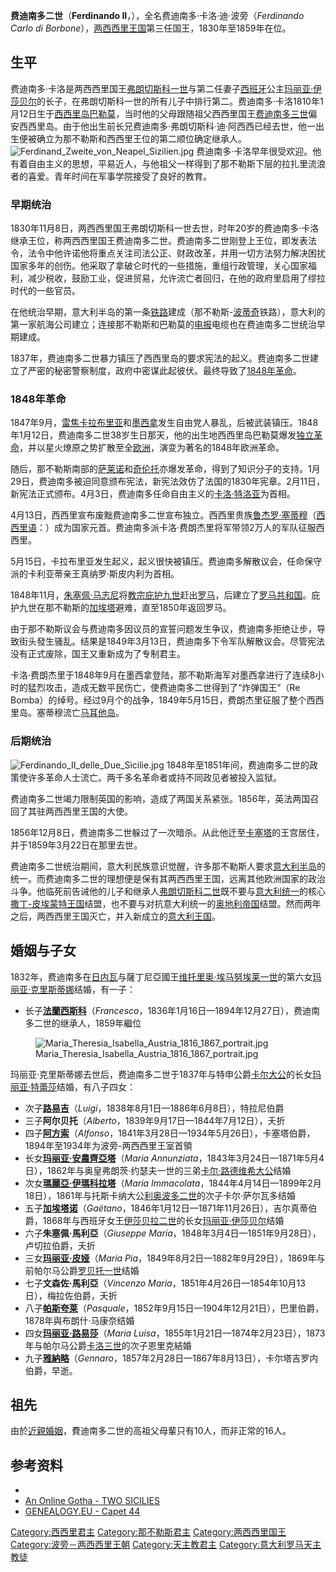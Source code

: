 {{Infobox royalty
| name        = 费迪南多二世
| image       = [[File:Fernando_II_de_las_Dos_Sicilias_2.jpg|250px]]
| succession  = 兩西西里國王
| reign       = 1830年11月8日 — 1859年3月22日
| predecessor = [[弗朗切斯科一世_(两西西里)|弗朗切斯科一世]]
| successor   = [[弗朗切斯科二世_(两西西里)|弗朗切斯科二世]]
| spouse      = {{marriage|[[薩伏依的瑪麗亞·克里斯蒂娜|薩伏依的瑪麗亞·克里斯蒂娜]]|1832|1836|end=妻逝}}<br>{{marriage|[[奧地利的瑪麗亞·特蕾莎_(1816-1867)|奥地利的瑪麗亞·特蕾莎]]|1837}}
| issue       = [[弗朗切斯科二世_(两西西里)|法蘭西斯科二世]]<br>特拉尼伯爵[[兩西西里的路易吉_(1838-1886)|路易吉]]<br>[[阿方索_(两西西里)|阿方索王子]]<br>[[瑪麗亞·安農齊亞塔_(兩西西里公主)|玛丽亚·安農齊亞塔]]<br>[[兩西西里的瑪麗亞·伊瑪科拉塔|玛丽亚·伊玛科拉塔]]<br>加埃塔诺王子<br>玛丽亚·皮娅<br>帕斯夸莱王子<br>玛丽亚·路易莎<br>卡爾塔吉龍伯爵[[兩西西里的雅納略|雅納略]]
| birth_date  = {{birth date|1810|1|12|mf=y}}
| birth_place = [[File:Flag_of_the_Kingdom_of_the_Two_Sicilies_1738.gif|22px]] [[西西里王国|西西里王国]][[巴勒莫|巴勒莫]]
| death_date  = {{death date and age|1859|3|22|1810|1|12|mf=y}}
| death_place = [[File:Flag_of_the_Kingdom_of_the_Two_Sicilies_1738.gif|22px]] [[两西西里王国|两西西里王国]][[卡塞塔|卡塞塔]]
| house       = [[波旁-兩西西里王朝|波旁-兩西西里王朝]]
| father      = [[弗朗切斯科一世_(两西西里)|弗朗切斯科一世]]
| mother      = [[波旁的瑪麗亞·伊莎貝爾_(1789年－1848年)|西班牙的瑪麗亞·伊莎貝爾]]
}}

'''费迪南多二世'''（'''Ferdinando II'''，{{bd|1810年|1月12日|1859年|3月22日|catIdx=F}}），全名费迪南多·卡洛·迪·波旁（''Ferdinando Carlo di Borbone''），[[两西西里王国|两西西里王国]]第三任国王，1830年至1859年在位。

== 生平 ==
费迪南多·卡洛是两西西里国王[[弗朗切斯科一世_(两西西里)|弗朗切斯科一世]]与第二任妻子[[西班牙|西班牙]]公主[[波旁的瑪麗亞·伊莎貝爾_(1789年－1848年)|玛丽亚·伊莎贝尔]]的长子，在弗朗切斯科一世的所有儿子中排行第二。费迪南多·卡洛1810年1月12日生于[[西西里岛|西西里岛]][[巴勒莫|巴勒莫]]，当时他的父母跟随祖父西西里国王[[费迪南多一世_(两西西里)|费迪南多三世]]偏安西西里岛。由于他出生前长兄费迪南多·弗朗切斯科·迪·阿西西已经去世，他一出生便被确立为那不勒斯和西西里王位的第二顺位确定继承人。
[[File:Ferdinand_Zweite_von_Neapel_Sizilien.jpg|thumb]]
费迪南多·卡洛早年很受欢迎。他有着自由主义的思想，平易近人，与他祖父一样得到了那不勒斯下层的拉扎里流浪者的喜爱。青年时间在军事学院接受了良好的教育。

=== 早期统治 ===
1830年11月8日，两西西里国王弗朗切斯科一世去世，时年20岁的费迪南多·卡洛继承王位，称两西西里国王费迪南多二世。费迪南多二世刚登上王位，即发表法令，法令中他许诺他将重点关注司法公正、财政改革，并用一切方法努力解决困扰国家多年的创伤。他采取了拿破仑时代的一些措施，重组行政管理，关心国家福利，减少税收，鼓励工业，促进贸易，允许流亡者回归，在他的政府里启用了缪拉时代的一些官员。

在他统治早期，意大利半岛的第一条[[铁路|铁路]]建成（那不勒斯-[[波蒂奇|波蒂奇]]铁路），意大利的第一家航海公司建立；连接那不勒斯和巴勒莫的[[电报|电报]]电缆也在费迪南多二世统治早期建成。

1837年，费迪南多二世暴力镇压了西西里岛的要求宪法的起义。费迪南多二世建立了严密的秘密警察制度，政府中密谋此起彼伏。最终导致了[[1848年革命|1848年革命]]。
=== 1848年革命 ===
1847年9月，[[雷焦卡拉布里亚|雷焦卡拉布里亚]]和[[墨西拿|墨西拿]]发生自由党人暴乱，后被武装镇压。1848年1月12日，费迪南多二世38岁生日那天，他的出生地西西里岛巴勒莫爆发[[1848年西西里独立革命|独立革命]]，并以星火燎原之势扩散至全[[欧洲|欧洲]]，演变为著名的1848年欧洲革命。

随后，那不勒斯南部的[[萨莱诺|萨莱诺]]和[[奇伦托|奇伦托]]亦爆发革命，得到了知识分子的支持。1月29日，费迪南多被迫同意颁布宪法，新宪法效仿了法国的1830年宪章。2月11日，新宪法正式颁布。4月3日，费迪南多任命自由主义的[[卡洛·特洛亚|卡洛·特洛亚]]为首相。

4月13日，西西里宣布废黜费迪南多二世宣布独立。西西里贵族[[鲁杰罗·塞蒂穆|鲁杰罗·塞蒂穆]]（[[西西里语|西西里语]]：{{lang|scn|Ruggeru Sèttimu}}）成为国家元首。费迪南多派卡洛·费朗杰里将军带领2万人的军队征服西西里。

5月15日，卡拉布里亚发生起义，起义很快被镇压。费迪南多解散议会，任命保守派的卡利亚蒂亲王真纳罗·斯皮内利为首相。

1848年11月，[[朱塞佩·马志尼|朱塞佩·马志尼]]将[[教宗|教宗]][[庇护九世|庇护九世]]赶出[[罗马|罗马]]，后建立了[[罗马共和国_(19世纪)|罗马共和国]]。庇护九世在那不勒斯的[[加埃塔|加埃塔]]避难，直至1850年返回罗马。

由于那不勒斯议会与费迪南多因议员的宣誓问题发生争议，费迪南多拒绝让步，导致街头發生骚乱。结果是1849年3月13日，费迪南多下令军队解散议会。尽管宪法没有正式废除，国王又重新成为了专制君主。

卡洛·费朗杰里于1848年9月在墨西拿登陆，那不勒斯海军对墨西拿进行了连续8小时的猛烈攻击，造成无数平民伤亡，使费迪南多二世得到了“炸弹国王”（Re Bomba）的绰号。经过9月个的战争，1849年5月15日，费朗杰里征服了整个西西里岛。塞蒂穆流亡[[马耳他岛|马耳他岛]]。

=== 后期统治 ===
[[File:Ferdinando_II_delle_Due_Sicilie.jpg|thumb]]
1848年至1851年间，费迪南多二世的政策使许多革命人士流亡。两千多名革命者或持不同政见者被投入监狱。

费迪南多二世竭力限制英国的影响，造成了两国关系紧张。1856年，英法两国召回了其驻两西西里王国的大使。

1856年12月8日，费迪南多二世躲过了一次暗杀。从此他迁至[[卡塞塔|卡塞塔]]的王宫居住，并于1859年3月22日在那里去世。

费迪南多二世统治期间，意大利民族意识觉醒，许多那不勒斯人要求[[意大利半岛|意大利半岛]]的统一。而费迪南多二世的理想便是保有其两西西里王国，远离其他欧洲国家的政治斗争。他临死前告诫他的儿子和继承人[[弗朗切斯科二世_(两西西里)|弗朗切斯科二世]]既不要与[[意大利统一|意大利统一]]的核心[[撒丁王国|撒丁-皮埃蒙特王国]]结盟，也不要与对抗意大利统一的[[奥地利帝国|奥地利帝国]]结盟。然而两年之后，两西西里王国灭亡，并入新成立的[[意大利王国|意大利王国]]。

== 婚姻与子女 ==
1832年，费迪南多在[[日内瓦|日内瓦]]与薩丁尼亞國王[[维托里奥·埃马努埃莱一世|维托里奥·埃马努埃莱一世]]的第六女[[玛丽亚·克里絲蒂娜_(兩西西里王后)|玛丽亚·克里斯蒂娜]]结婚，有一子：

* 长子[[弗朗切斯科二世_(两西西里)|'''法蘭西斯科''']]（''Francesco''，1836年1月16日—1894年12月27日），费迪南多二世的继承人，1859年繼位

[[File:Maria_Theresia_Isabella_Austria_1816_1867_portrait.jpg|thumb]]

玛丽亚·克里斯蒂娜去世后，费迪南多二世于1837年与特申公爵[[卡尔大公_(奥地利-特申)|卡尔大公]]的长女[[奧地利的瑪麗亞·特蕾莎_(1816-1867)|玛丽亚·特蕾莎]]结婚，有八子四女：
* 次子[[兩西西里的路易吉_(1838-1886)|'''路易吉''']]（''Luigi''，1838年8月1日—1886年6月8日），特拉尼伯爵
* 三子'''阿尔贝托'''（''Alberto''，1839年9月17日—1844年7月12日），夭折
* 四子[[阿方索_(两西西里)|'''阿方索''']]（''Alfonso''，1841年3月28日—1934年5月26日），卡塞塔伯爵，1894年至1934年为波旁-两西西里王室首領
* 长女[[瑪麗亞·安農齊亞塔_(兩西西里公主)|'''玛丽亚·安農齊亞塔''']]（''Maria Annunziata''，1843年3月24日—1871年5月4日），1862年与奥皇弗朗茨·约瑟夫一世的三弟[[卡尔·路德维希大公|卡尔·路德维希大公]]结婚
* 次女[[兩西西里的瑪麗亞·伊瑪科拉塔|'''瑪麗亞·伊瑪科拉塔''']]（''Maria Immacolata''，1844年4月14日—1899年2月18日），1861年与托斯卡纳大公[[利奧波多二世_(托斯卡納)|利奥波多二世]]的次子卡尔·萨尔瓦多结婚
* 五子[[兩西西里的加埃塔諾|'''加埃塔诺''']]（''Gaëtano''，1846年1月12日—1871年11月26日），吉尔真蒂伯爵，1868年与西班牙女王[[伊莎贝拉二世_(西班牙)|伊莎贝拉二世]]的长女[[波旁的瑪麗亞·伊莎貝爾_(1851年－1931年)|玛丽亚·伊莎贝尔]]结婚
* 六子'''朱塞佩·馬利亞'''（''Giuseppe Maria''，1848年3月4日—1851年9月28日），卢切拉伯爵，夭折
* 三女[[兩西西里的瑪麗亞·皮婭|'''玛丽亚·皮娅''']]（''Maria Pia''，1849年8月2日—1882年9月29日），1869年与前帕尔马公爵[[罗贝托一世_(帕尔马)|罗贝托一世]]结婚
* 七子'''文森佐·馬利亞'''（''Vincenzo Maria''，1851年4月26日—1854年10月13日），梅拉佐伯爵，夭折
* 八子[[兩西西里的帕斯夸萊|'''帕斯夸莱''']]（''Pasquale''，1852年9月15日—1904年12月21日），巴里伯爵，1878年與布朗什·马康奈结婚
* 四女[[兩西西里的瑪麗亞·路易莎|'''玛丽亚·路易莎''']]（''Maria Luisa''，1855年1月21日—1874年2月23日），1873年与帕尔马公爵[[卡洛三世_(帕尔马)|卡洛三世]]的次子恩里克結婚
* 九子[[兩西西里的雅納略|'''雅納略''']]（''Gennaro''，1857年2月28日—1867年8月13日），卡尔塔吉罗内伯爵，早逝。

== 祖先 ==
{{Ahnentafel top|先祖}}<center>
{{ahnentafel-compact5
| style = font-size: 85%; 
|boxstyle_1=background-color: #ddf;
|boxstyle_2=background-color: #fdd;
|boxstyle_3=background-color: #ffc;
|boxstyle_4=background-color: #dfd;
|boxstyle_5=background-color: #9fe;
|1='''兩西西里國王費迪南多二世'''
|2='''父：'''兩西西里國王[[弗朗切斯科一世_(兩西西里)|法蘭西斯科一世]]
|3='''母：'''兩西西里王后[[波旁的瑪麗亞·伊莎貝爾_(1789年－1848年)|瑪麗亞·伊莎貝爾]]
|4='''祖父：'''兩西西里國王[[費迪南多一世_(兩西西里)|費迪南多一世]]
|5='''祖母：'''那不勒斯和西西里王后[[奧地利的瑪麗亞·卡羅琳娜|瑪麗亞·卡羅琳娜]]
|6='''外祖父：'''西班牙國王[[卡洛斯四世|卡洛斯四世]]
|7='''外祖母：'''西班牙王后[[帕爾馬的瑪麗亞·路易莎|瑪麗亞·路易莎]]
|8='''曾祖父：'''西班牙國王[[卡洛斯三世_(西班牙)|卡洛斯三世]]
|9='''曾祖母：'''西班牙王后[[瑪麗亞·阿瑪莉亞_(薩克森)|瑪麗亞·艾瑪莉亞]]
|10='''外曾祖父：'''神聖羅馬皇帝[[弗朗茨一世_(神圣罗马帝国)|法蘭茲一世]]
|11='''外曾祖母：'''奧地利女大公[[玛丽亚·特蕾西娅|瑪麗亞·特蕾莎]]
|12='''外曾祖父：'''西班牙國王卡洛斯三世（同上）
|13='''外曾祖母：'''西班牙王后瑪麗亞·艾瑪莉亞（同上）
|14='''外曾祖父：'''帕爾馬公爵[[菲利波一世_(帕爾馬)|菲利波一世]]
|15='''外曾祖母：'''法國的[[路易絲-伊麗莎白_(法國)|路易絲-伊莉莎白]]
|16='''高祖父：'''西班牙國王[[費利佩五世|費利佩五世]]
|17='''高祖母：'''西班牙王后[[埃麗莎貝塔·法爾內塞|埃麗莎貝塔·法爾內塞]]
|18='''外高祖父：'''波蘭國王[[奧古斯特三世_(波蘭)|奧古斯特三世]]
|19='''外高祖母：'''波蘭王后[[奧地利的瑪麗亞·約瑟法_(1699-1757)|瑪麗亞·約瑟法]]
|20='''外高祖父：'''洛林公爵[[利奧波德_(洛林公爵)|利奧波德]]
|21='''外高祖母：'''奧爾良的[[伊麗莎白·夏洛特_(奧爾良公主)|伊麗莎白·夏洛特]]
|22='''外高祖父：'''神聖羅馬皇帝[[查理六世_(神聖羅馬帝國)|查理六世]]
|23='''外高祖母：'''神聖羅馬皇后[[伊麗莎白·克莉絲丁_(不倫瑞克-沃爾芬比特爾)|伊麗莎白·克莉絲汀]]
|24='''外高祖父：'''西班牙國王費利佩五世（同上）
|25='''外高祖母：'''西班牙王后埃麗莎貝塔·法爾內塞（同上）
|26='''外高祖父：'''波蘭國王奧古斯特三世（同上）
|27='''外高祖母：'''波蘭王后瑪麗亞·約瑟法（同上）
|28='''外高祖父：'''西班牙國王費利佩五世（同上）
|29='''外高祖母：'''西班牙王后埃麗莎貝塔·法爾內塞（同上）
|30='''外高祖父：'''法國國王[[路易十五|路易十五]]
|31='''外高祖母：'''法國王后[[玛丽·莱什琴斯卡|玛丽·莱什琴斯卡]]
}}</center>
{{ahnentafel bottom}}
由於[[近親婚姻|近親婚姻]]，費迪南多二世的高祖父母輩只有10人，而非正常的16人。

== 参考资料 ==
{{commonscat|Ferdinand II of the Two Sicilies}}
* {{cite book |last=[[贝奈戴托·克罗齐|贝奈戴托·克罗齐]]/著 |first=王天清/译 |authorlink= |title=那不勒斯王国史 |year=2005年 |publisher=中国社会科学出版社 |location=北京 |isbn=7-5004-5218-7}}
* [https://web.archive.org/web/20081206172858/http://pages.prodigy.net/ptheroff/gotha/2sicilies.html An Online Gotha - TWO SICILIES]
* [http://genealogy.euweb.cz/capet/capet44.html GENEALOGY.EU - Capet 44] {{Wayback|url=http://genealogy.euweb.cz/capet/capet44.html |date=20081226040234 }}

{{start box}}
{{s-hou|[[西班牙波旁王朝|波旁-两西西里王朝]]|1810年|1月12日|1859年|3月22日|[[卡佩王朝|卡佩王朝]]}}
{{s-bef | before=[[弗朗切斯科一世_(两西西里)|弗朗切斯科一世]]}}
{{s-ttl | title=[[西西里君主列表#两西西里王国（包括西西里和那不勒斯）|两西西里国王]]| years=1830年—1859年}}
{{s-aft | after=[[弗朗切斯科二世_(两西西里)|弗朗切斯科二世]]}}
{{end box}}
{{Authority control}}
[[Category:西西里君主|Category:西西里君主]]
[[Category:那不勒斯君主|Category:那不勒斯君主]]
[[Category:两西西里国王|Category:两西西里国王]]
[[Category:波旁－两西西里王朝|Category:波旁－两西西里王朝]]
[[Category:天主教君主|Category:天主教君主]]
[[Category:意大利罗马天主教徒|Category:意大利罗马天主教徒]]